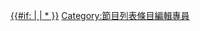 {{Encourage
|bgcolor=#FEE45B
|stripe=1
|stripecolor=red
|fontcolor=black
|title=節目列表條目編輯專員
}}<includeonly>[[Category:節目列表條目編輯專員|{{#if: {{{1}}} | {{{1}}}{{PAGENAME}} | *{{PAGENAME}} }}]]</includeonly><noinclude>
[[Category:節目列表條目編輯專員]]
</noinclude>